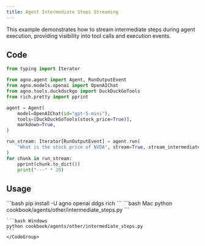```yaml
---
title: Agent Intermediate Steps Streaming
---
```


This example demonstrates how to stream intermediate steps during agent execution, providing visibility into tool calls and execution events.

## Code

```python cookbook/agents/other/intermediate_steps.py
from typing import Iterator

from agno.agent import Agent, RunOutputEvent
from agno.models.openai import OpenAIChat
from agno.tools.duckduckgo import DuckDuckGoTools
from rich.pretty import pprint

agent = Agent(
    model=OpenAIChat(id="gpt-5-mini"),
    tools=[DuckDuckGoTools(stock_price=True)],
    markdown=True,
)

run_stream: Iterator[RunOutputEvent] = agent.run(
    "What is the stock price of NVDA", stream=True, stream_intermediate_steps=True
)
for chunk in run_stream:
    pprint(chunk.to_dict())
    print("---" * 20)
```

## Usage

<Steps>
  <Snippet file="create-venv-step.mdx" />

  <Step title="Install libraries">
    ```bash
    pip install -U agno openai ddgs rich
    ```
  </Step>

  <Step title="Run Agent">
    <CodeGroup>
    ```bash Mac
    python cookbook/agents/other/intermediate_steps.py
    ```
    
    ```bash Windows
    python cookbook/agents/other/intermediate_steps.py
    ```
    </CodeGroup>
  </Step>
</Steps>